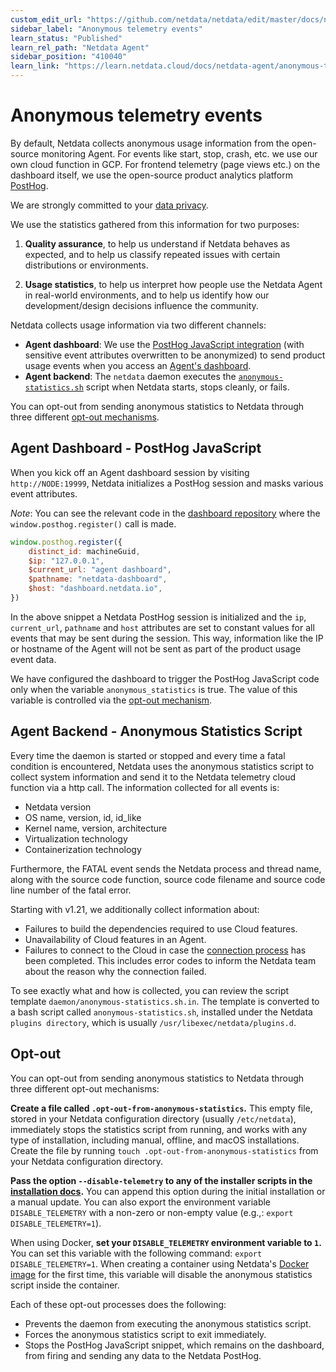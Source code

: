 ```yaml
---
custom_edit_url: "https://github.com/netdata/netdata/edit/master/docs/netdata-agent/configuration/anonymous-telemetry-events.md"
sidebar_label: "Anonymous telemetry events"
learn_status: "Published"
learn_rel_path: "Netdata Agent"
sidebar_position: "410040"
learn_link: "https://learn.netdata.cloud/docs/netdata-agent/anonymous-telemetry-events"
---
```


# Anonymous telemetry events

By default, Netdata collects anonymous usage information from the open-source monitoring Agent. For events like start, stop, crash, etc. we use our own cloud function in GCP. For frontend telemetry (page views etc.) on the dashboard itself, we use the open-source product analytics platform [PostHog](https://github.com/PostHog/posthog).

We are strongly committed to your [data privacy](https://netdata.cloud/privacy/).

We use the statistics gathered from this information for two purposes:

1. **Quality assurance**, to help us understand if Netdata behaves as expected, and to help us classify repeated
   issues with certain distributions or environments.

2. **Usage statistics**, to help us interpret how people use the Netdata Agent in real-world environments, and to help
   us identify how our development/design decisions influence the community.

Netdata collects usage information via two different channels:

- **Agent dashboard**: We use the [PostHog JavaScript integration](https://posthog.com/docs/integrations/js-integration) (with sensitive event attributes overwritten to be anonymized) to send product usage events when you access an [Agent's dashboard](/docs/dashboards-and-charts).
- **Agent backend**: The `netdata` daemon executes the [`anonymous-statistics.sh`](https://github.com/netdata/netdata/blob/6469cf92724644f5facf343e4bdd76ac0551a418/daemon/anonymous-statistics.sh.in) script when Netdata starts, stops cleanly, or fails.

You can opt-out from sending anonymous statistics to Netdata through three different [opt-out mechanisms](#opt-out).

## Agent Dashboard - PostHog JavaScript

When you kick off an Agent dashboard session by visiting `http://NODE:19999`, Netdata initializes a PostHog session and masks various event attributes.

_Note_: You can see the relevant code in the [dashboard repository](https://github.com/netdata/dashboard/blob/master/src/domains/global/sagas.ts#L107) where the `window.posthog.register()` call is made.

```JavaScript
window.posthog.register({
    distinct_id: machineGuid,
    $ip: "127.0.0.1",
    $current_url: "agent dashboard",
    $pathname: "netdata-dashboard",
    $host: "dashboard.netdata.io",
})
```

In the above snippet a Netdata PostHog session is initialized and the `ip`, `current_url`, `pathname` and `host` attributes are set to constant values for all events that may be sent during the session. This way, information like the IP or hostname of the Agent will not be sent as part of the product usage event data.

We have configured the dashboard to trigger the PostHog JavaScript code only when the variable `anonymous_statistics` is true. The value of this
variable is controlled via the [opt-out mechanism](#opt-out).

## Agent Backend - Anonymous Statistics Script

Every time the daemon is started or stopped and every time a fatal condition is encountered, Netdata uses the anonymous
statistics script to collect system information and send it to the Netdata telemetry cloud function via a http call. The information collected for all
events is:

- Netdata version
- OS name, version, id, id_like
- Kernel name, version, architecture
- Virtualization technology
- Containerization technology

Furthermore, the FATAL event sends the Netdata process and thread name, along with the source code function, source code
filename and source code line number of the fatal error.

Starting with v1.21, we additionally collect information about:

- Failures to build the dependencies required to use Cloud features.
- Unavailability of Cloud features in an Agent.
- Failures to connect to the Cloud in case the [connection process](/docs/netdata-cloud/connect-agent-to-cloud) has been completed. This includes error codes
  to inform the Netdata team about the reason why the connection failed.

To see exactly what and how is collected, you can review the script template `daemon/anonymous-statistics.sh.in`. The
template is converted to a bash script called `anonymous-statistics.sh`, installed under the Netdata `plugins
directory`, which is usually `/usr/libexec/netdata/plugins.d`.

## Opt-out

You can opt-out from sending anonymous statistics to Netdata through three different opt-out mechanisms:

**Create a file called `.opt-out-from-anonymous-statistics`.** This empty file, stored in your Netdata configuration
directory (usually `/etc/netdata`), immediately stops the statistics script from running, and works with any type of
installation, including manual, offline, and macOS installations. Create the file by running `touch
.opt-out-from-anonymous-statistics` from your Netdata configuration directory.

**Pass the option `--disable-telemetry` to any of the installer scripts in the [installation
docs](/docs/netdata-agent/installation).** You can append this option during the initial installation or a manual
update. You can also export the environment variable `DISABLE_TELEMETRY` with a non-zero or non-empty value
(e.g.,: `export DISABLE_TELEMETRY=1`).

When using Docker, **set your `DISABLE_TELEMETRY` environment variable to `1`.** You can set this variable with the following
command: `export DISABLE_TELEMETRY=1`. When creating a container using Netdata's [Docker
image](/docs/netdata-agent/installation/docker#create-a-new-netdata-agent-container) for the first time, this variable will disable
the anonymous statistics script inside the container.

Each of these opt-out processes does the following:

- Prevents the daemon from executing the anonymous statistics script.
- Forces the anonymous statistics script to exit immediately.
- Stops the PostHog JavaScript snippet, which remains on the dashboard, from firing and sending any data to the Netdata PostHog.
